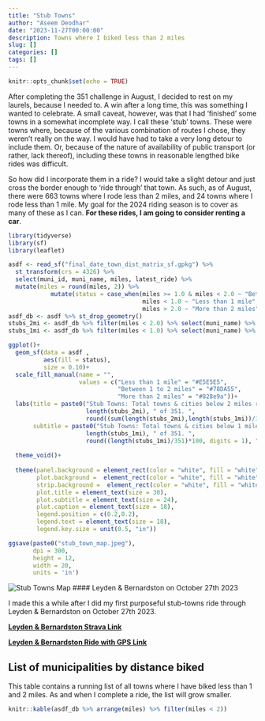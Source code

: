 ```yaml
---
title: "Stub Towns"
author: "Aseem Deodhar"
date: "2023-11-27T00:00:00"
description: Towns where I biked less than 2 miles
slug: []
categories: []
tags: []
---
```


```r
knitr::opts_chunk$set(echo = TRUE)
```

After completing the 351 challenge in August, I decided to rest on my laurels, because I needed to. A win after a long time, this was something I wanted to celebrate. A small caveat, however, was that I had 'finished' some towns in a somewhat incomplete way. I call these 'stub' towns. These were towns where, because of the various combination of routes I chose, they weren't really on the way. I would have had to take a very long detour to include them. Or, because of the nature of availability of public transport (or rather, lack thereof), including these towns in reasonable lengthed bike rides was difficult.

So how did I incorporate them in a ride? I would take a slight detour and just cross the border enough to 'ride through' that town. As such, as of August, there were 663 towns where I rode less than 2 miles, and 24 towns where I rode less than 1 mile. My goal for the 2024 riding season is to cover as many of these as I can. **For these rides, I am going to consider renting a car**.


```r
library(tidyverse)
library(sf)
library(leaflet)

asdf <- read_sf("final_date_town_dist_matrix_sf.gpkg") %>% 
  st_transform(crs = 4326) %>% 
  select(muni_id, muni_name, miles, latest_ride) %>% 
  mutate(miles = round(miles, 2)) %>% 
            mutate(status = case_when(miles >= 1.0 & miles < 2.0 ~ "Between 1 to 2 miles",
                                      miles < 1.0 ~ "Less than 1 mile",
                                      miles > 2.0 ~ "More than 2 miles"))
asdf_db <- asdf %>% st_drop_geometry()
stubs_2mi <- asdf_db %>% filter(miles < 2.0) %>% select(muni_name) %>% as_vector()
stubs_1mi <- asdf_db %>% filter(miles < 1.0) %>% select(muni_name) %>% as_vector()


```

```r
ggplot()+
  geom_sf(data = asdf ,
          aes(fill = status),
          size = 0.10)+
  scale_fill_manual(name = "",
                    values = c("Less than 1 mile" = "#E5E5E5",
                               "Between 1 to 2 miles" = "#78DA55",
                               "More than 2 miles" = "#828e9a"))+
  labs(title = paste0("Stub Towns: Total towns & cities below 2 miles remaining ", 
                      length(stubs_2mi), " of 351. ", 
                      round((sum(length(stubs_2mi),length(stubs_1mi))/351)*100, digits = 1), "%"),
       subtitle = paste0("Stub Towns: Total towns & cities below 1 miles remaining ", 
                      length(stubs_1mi), " of 351. ", 
                      round((length(stubs_1mi)/351)*100, digits = 1), "%"))+
  
  theme_void()+
  
  theme(panel.background = element_rect(color = "white", fill = "white"),
        plot.background =  element_rect(color = "white", fill = "white"),
        strip.background =  element_rect(color = "white", fill = "white"),
        plot.title = element_text(size = 30),
        plot.subtitle = element_text(size = 24),
        plot.caption = element_text(size = 18),
        legend.position = c(0.2,0.2),
        legend.text = element_text(size = 18),
        legend.key.size = unit(0.5, "in"))

ggsave(paste0("stub_town_map.jpeg"),
       dpi = 300,
       height = 12,
       width = 20,
       units = 'in')
```
![Stub Towns Map](stub_town_map.jpeg)
#### Leyden & Bernardston on October 27th 2023

I made this a while after I did my first purposeful stub-towns ride through Leyden & Bernardston on October 27th 2023.

[**Leyden & Bernardston Strava Link**](https://www.strava.com/activities/10114491130)

[**Leyden & Bernardston Ride with GPS Link**](https://ridewithgps.com/routes/44843656)

## List of municipalities by distance biked

This table contains a running list of all towns where I have biked less than 1 and 2 miles. As and when I complete a ride, the list will grow smaller.
```r
knitr::kable(asdf_db %>% arrange(miles) %>% filter(miles < 2))
```

